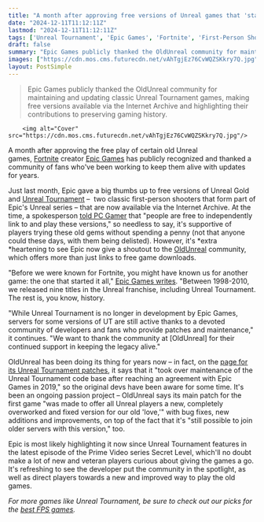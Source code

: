 ```yaml
---
title: "A month after approving free versions of Unreal games that 'started it all,' Fortnite creator Epic shouts out a group of fan devs 'for their continued support in keeping the legacy alive'"
date: "2024-12-11T11:12:11Z"
lastmod: "2024-12-11T11:12:11Z"
tags: ['Unreal Tournament', 'Epic Games', 'Fortnite', 'First-Person Shooter', 'PC', 'Internet Archive', 'Community Support', 'Gaming Preservation']
draft: false
summary: "Epic Games publicly thanked the OldUnreal community for maintaining and updating classic Unreal Tournament games,  making free versions available via the Internet Archive and highlighting their contributions to preserving gaming history."
images: ["https://cdn.mos.cms.futurecdn.net/vAhTgjEz76CvWQZSKkry7Q.jpg"]
layout: PostSimple
---
```

> Epic Games publicly thanked the OldUnreal community for maintaining and updating classic Unreal Tournament games,  making free versions available via the Internet Archive and highlighting their contributions to preserving gaming history.


        <img alt="Cover" src="https://cdn.mos.cms.futurecdn.net/vAhTgjEz76CvWQZSKkry7Q.jpg"/>
        
A month after approving the free play of certain old Unreal games, [Fortnite](https://www.gamesradar.com/fortnite-guide/) creator [Epic Games](https://www.gamesradar.com/tag/epic-games/) has publicly recognized and thanked a community of fans who've been working to keep them alive with updates for years. 

Just last month, Epic gave a big thumbs up to free versions of Unreal Gold and [<u>Unreal Tournament</u>](https://www.gamesradar.com/unreal-tournament/) –  two classic first-person shooters that form part of Epic's Unreal series – that are now available via the Internet Archive. At the time, a spokesperson [<u>told PC Gamer</u>](https://www.pcgamer.com/games/fps/unreal-gold-and-unreal-tournament-are-now-free-on-the-internet-archive-and-epic-says-thats-a-okay/) that "people are free to independently link to and play these versions," so needless to say, it's supportive of players trying these old gems without spending a penny (not that anyone could these days, with them being delisted). However, it's *extra *heartening to see Epic now give a shoutout to the [<u>OldUnreal</u>](https://oldunreal.com/) community, which offers more than just links to free game downloads.

"Before we were known for Fortnite, you might have known us for another game: the one that started it all," [<u>Epic Games writes</u>](https://www.epicgames.com/unrealtournament). "Between 1998-2010, we released nine titles in the Unreal franchise, including Unreal Tournament. The rest is, you know, history.

"While Unreal Tournament is no longer in development by Epic Games, servers for some versions of UT are still active thanks to a devoted community of developers and fans who provide patches and maintenance," it continues. "We want to thank the community at [OldUnreal] for their continued support in keeping the legacy alive."

OldUnreal has been doing its thing for years now – in fact, on the [<u>page for its Unreal Tournament patches</u>](https://oldunreal.com/downloads/unrealtournament/oldunreal-patches-for-unrealtournament-version-469/), it says that it "took over maintenance of the Unreal Tournament code base after reaching an agreement with Epic Games in 2019," so the original devs have been aware for some time. It's been an ongoing passion project – OldUnreal says its main patch for the first game "was made to offer all Unreal players a new, completely overworked and fixed version for our old 'love,'" with bug fixes, new additions and improvements, on top of the fact that it's "still possible to join older servers with this version," too.

Epic is most likely highlighting it now since Unreal Tournament features in the latest episode of the Prime Video series Secret Level, which'll no doubt make a lot of new and veteran players curious about giving the games a go. It's refreshing to see the developer put the community in the spotlight, as well as direct players towards a new and improved way to play the old games. 

*For more games like Unreal Tournament, be sure to check out our picks for the *[<u><em>best FPS games</em></u>](https://www.gamesradar.com/best-fps-games/)*.*
        